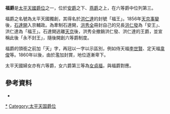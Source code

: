 '''福爵'''是[[太平天國|太平天國]][[太平天國爵位|爵位]]之一，位於[[安爵|安爵]]之下、[[燕爵|燕爵]]之上，在六等爵中位列第三。

福爵之名號為太平天國獨創，其得名於[[洪仁達|洪仁達]]的封號「福王」。1856年[[天京事變|天京事變]]後，[[石達開|石達開]]入京輔政。為牽制石達開，[[洪秀全|洪秀全]]冊封自己的兄長[[洪仁發|洪仁發]]為「安王」、洪仁達為「福王」。石達開逃離[[天京|天京]]後，洪秀全撤銷洪仁發、洪仁達的王爵，並宣稱此後「永不封王」，隨後開創六等爵制度。

福爵的頭銜之前加「天」字，再冠以一字以示區別，例如侍天福[[李世賢|李世賢]]、定天福[[韋俊_(太平天國)|韋俊]]等。1860年以後，由於濫加封賞，地位逐漸卑下。

太平天國婦女亦有六等爵，女六爵第三等為[[女貞福|女貞福]]，與福爵對應。

==參考資料==
*{{cite book |author=呂宗力 |title= 中國歷代官制大辭典（修訂版）|url= |location=北京 |publisher=商務印書館 |page=892 |date=2015 |isbn=978-7-100-10307-7}}

{{太平天国|nocat}}
[[Category:福爵|*]]
[[Category:太平天国爵位|Category:太平天国爵位]]